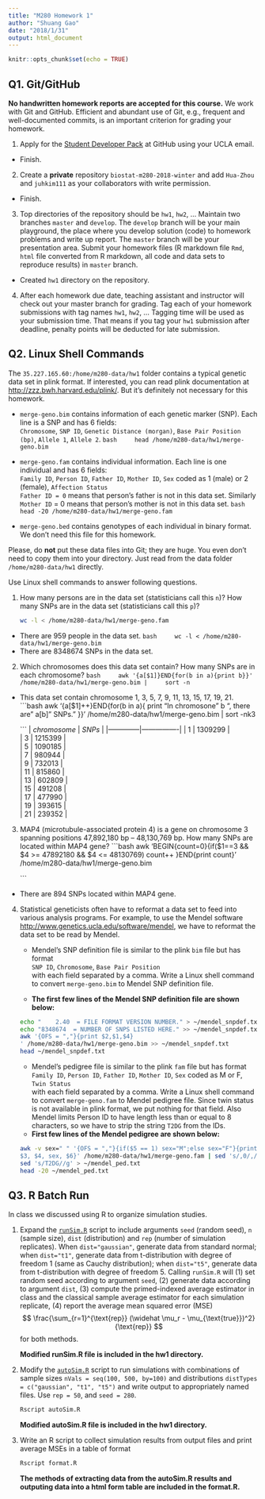 ```yaml
---
title: "M280 Homework 1"
author: "Shuang Gao"
date: "2018/1/31"
output: html_document
---
```


```r
knitr::opts_chunk$set(echo = TRUE)
```

## Q1. Git/GitHub

**No handwritten homework reports are accepted for this course.** We work with Git and GitHub. Efficient and abundant use of Git, e.g., frequent and well-documented commits, is an important criterion for grading your homework.

1. Apply for the [Student Developer Pack](https://education.github.com/pack) at GitHub using your UCLA email.
* Finish.

2. Create a **private** repository `biostat-m280-2018-winter` and add `Hua-Zhou` and `juhkim111` as your collaborators with write permission.
* Finish.

3. Top directories of the repository should be `hw1`, `hw2`, ... Maintain two branches `master` and `develop`. The `develop` branch will be your main playground, the place where you develop solution (code) to homework problems and write up report. The `master` branch will be your presentation area. Submit your homework files (R markdown file `Rmd`, `html` file converted from R markdown, all code and data sets to reproduce results) in `master` branch.
* Created `hw1` directory on the repository.

4. After each homework due date, teaching assistant and instructor will check out your master branch for grading. Tag each of your homework submissions with tag names `hw1`, `hw2`, ... Tagging time will be used as your submission time. That means if you tag your `hw1` submission after deadline, penalty points will be deducted for late submission.

## Q2. Linux Shell Commands

The `35.227.165.60:/home/m280-data/hw1` folder contains a typical genetic data set in plink format. If interested, you can read plink documentation at <http://zzz.bwh.harvard.edu/plink/>. But it's definitely not necessary for this homework.

- `merge-geno.bim` contains information of each genetic marker (SNP). Each line is a SNP and has 6 fields:  
`Chromosome`, `SNP ID`, `Genetic Distance (morgan)`, `Base Pair Position (bp)`, `Allele 1`, `Allele 2`.
    ```bash
    head /home/m280-data/hw1/merge-geno.bim
    ```

- `merge-geno.fam` contains individual information. Each line is one individual and has 6 fields:  
`Family ID`, `Person ID`, `Father ID`, `Mother ID`, `Sex` coded as 1 (male) or 2 (female), `Affection Status`  
`Father ID = 0` means that person's father is not in this data set. Similarly `Mother ID` = 0 means that person's mother is not in this data set.
    ```bash
    head -20 /home/m280-data/hw1/merge-geno.fam
    ```

- `merge-geno.bed` contains genotypes of each individual in binary format. We don't need this file for this homework.

Please, do **not** put these data files into Git; they are huge. You even don't need to copy them into your directory. Just read from the data folder `/home/m280-data/hw1` directly.

Use Linux shell commands to answer following questions. 

1. How many persons are in the data set (statisticians call this `n`)? How many SNPs are in the data set (statisticians call this `p`)?

    ```bash
    wc -l < /home/m280-data/hw1/merge-geno.fam
    ```
* There are 959 people in the data set.
    ```bash
    wc -l < /home/m280-data/hw1/merge-geno.bim
    ```
* There are 8348674 SNPs in the data set.

2. Which chromosomes does this data set contain? How many SNPs are in each chromosome?
    ```bash
    awk '{a[$1]}END{for(b in a){print b}}' /home/m280-data/hw1/merge-geno.bim |
    sort -n
    ```
* This data set contain chromosome 1, 3, 5, 7, 9, 11, 13, 15, 17, 19, 21.
    ```bash
    awk '{a[$1]++}END{for(b in a){
    print "In chromosone " b ", there are "  a[b]" SNPs."
    }}' /home/m280-data/hw1/merge-geno.bim | sort -nk3
    
    ```
| $chromosome$ |     $SNPs$     |
|--------------|----------------|
|       1      |    1309299     |               
|       3      |    1215399     |         
|       5      |    1090185     |            
|       7      |    980944      |             
|       9      |    732013      |              
|       11     |    815860      |                
|       13     |    602809      |             
|       15     |    491208      |              
|       17     |    477990      |             
|       19     |    393615      |   
|       21     |    239352      |

3. MAP4 (microtubule-associated protein 4) is a gene on chromosome 3 spanning positions 47,892,180 bp -- 48,130,769 bp. How many SNPs are located within MAP4 gene?
    ```bash
    awk 'BEGIN{count=0}{if($1==3 && $4 >= 47892180 && $4 <= 48130769) count++
    }END{print count}' /home/m280-data/hw1/merge-geno.bim

    ```
* There are 894 SNPs located within MAP4 gene.

4. Statistical geneticists often have to reformat a data set to feed into various analysis programs. For example, to use the Mendel software <http://www.genetics.ucla.edu/software/mendel>, we have to reformat the data set to be read by Mendel.

      - Mendel's SNP definition file is similar to the plink `bim` file but has format  
      `SNP ID`, `Chromosome`, `Base Pair Position`  
      with each field separated by a comma. Write a Linux shell command to convert `merge-geno.bim` to Mendel SNP definition file.
      
      - **The first few lines of the Mendel SNP definition file are shown below:**
    ```bash
    echo "    2.40  = FILE FORMAT VERSION NUMBER." > ~/mendel_snpdef.txt
    echo "8348674  = NUMBER OF SNPS LISTED HERE." >> ~/mendel_snpdef.txt
    awk '{OFS = ","}{print $2,$1,$4}
    ' /home/m280-data/hw1/merge-geno.bim >> ~/mendel_snpdef.txt
    head ~/mendel_snpdef.txt
    ```
    
    - Mendel's pedigree file is similar to the plink `fam` file but has format  
    `Family ID`, `Person ID`, `Father ID`, `Mother ID`, `Sex` coded as M or F, `Twin Status`  
    with each field separated by a comma. Write a Linux shell command to convert `merge-geno.fam` to Mendel pedigree file. Since twin status is not available in plink format, we put nothing for that field. Also Mendel limits Person ID to have length less than or equal to 8 characters, so we have to strip the string `T2DG` from the IDs.
     - **First few lines of the Mendel pedigree are shown below:**
    ```bash
    awk -v sex=" " '{OFS = ","}{if($5 == 1) sex="M";else sex="F"}{print $1, $2, 
    $3, $4, sex, $6}' /home/m280-data/hw1/merge-geno.fam | sed 's/,0/,/g' | 
    sed 's/T2DG//g' > ~/mendel_ped.txt
    head -20 ~/mendel_ped.txt
    ```

## Q3. R Batch Run

In class we discussed using R to organize simulation studies. 

1. Expand the [`runSim.R`](http://hua-zhou.github.io/teaching/biostatm280-2018winter/slides/02-linux/runSim.R) script to include arguments `seed` (random seed), `n` (sample size), `dist` (distribution) and `rep` (number of simulation replicates). When `dist="gaussian"`, generate data from standard normal; when `dist="t1"`, generate data from t-distribution with degree of freedom 1 (same as Cauchy distribution); when `dist="t5"`, generate data from t-distribution with degree of freedom 5. Calling `runSim.R` will (1) set random seed according to argument `seed`, (2) generate data according to argument `dist`, (3) compute the primed-indexed average estimator in class and the classical sample average estimator for each simulation replicate, (4) report the average mean squared error (MSE)
$$
  \frac{\sum_{r=1}^{\text{rep}} (\widehat \mu_r - \mu_{\text{true}})^2}{\text{rep}}
$$
for both methods.

    **Modified runSim.R file is included in the hw1 directory.**

2. Modify the [`autoSim.R`](http://hua-zhou.github.io/teaching/biostatm280-2018winter/slides/02-linux/autoSim.R) script to run simulations with combinations of sample sizes `nVals = seq(100, 500, by=100)` and distributions `distTypes = c("gaussian", "t1", "t5")` and write output to appropriately named files. Use `rep = 50`, and `seed = 280`. 

    ```bash
    Rscript autoSim.R
    
    ```

    **Modified autoSim.R file is included in the hw1 directory.**

3. Write an R script to collect simulation results from output files and print average MSEs in a table of format

    ```bash
    Rscript format.R
    
    ```

    **The methods of extracting data from the autoSim.R results and outputing data into a html form table are included in the format.R.**
